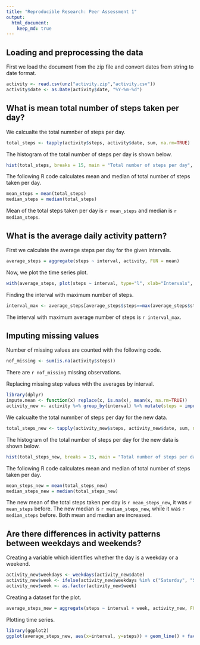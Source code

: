 ```yaml
---
title: "Reproducible Research: Peer Assessment 1"
output: 
  html_document:
    keep_md: true
---
```



## Loading and preprocessing the data
First we load the document from the zip file and convert dates from string to date format.
```r
activity <- read.csv(unz("activity.zip","activity.csv"))
activity$date <- as.Date(activity$date, "%Y-%m-%d")
```

## What is mean total number of steps taken per day?
We calcualte the total numnber of steps per day.
```r
total_steps <- tapply(activity$steps, activity$date, sum, na.rm=TRUE)
```

The histogram of the total number of steps per day is shown below.
```r
hist(total_steps, breaks = 15, main = "Total number of steps per day", xlab = "Number of steps")
```

The following R code calculates mean and median of total number of steps taken per day.
```r
mean_steps = mean(total_steps)
median_steps = median(total_steps)
```
Mean of the total steps taken per day is `r mean_steps` and median is `r median_steps`.

## What is the average daily activity pattern?
First we calculate the average steps per day for the given intervals.
```r
average_steps = aggregate(steps ~ interval, activity, FUN = mean)
```

Now, we plot the time series plot.
```r
with(average_steps, plot(steps ~ interval, type="l", xlab="Intervals", ylab = "Average steps",main="Average steps by intervals"))
```

Finding the interval with maximum number of steps.
```r
interval_max <- average_steps[average_steps$steps==max(average_steps$steps),1]
```

The interval with maximum average number of steps is `r interval_max`.

## Imputing missing values
Number of missing values are counted with the following code.
```r
nof_missing <- sum(is.na(activity$steps))
```
There are `r nof_missing` missing observations.

Replacing missing step values with the averages by interval.
```r
library(dplyr)
impute.mean <- function(x) replace(x, is.na(x), mean(x, na.rm=TRUE))
activity_new <- activity %>% group_by(interval) %>% mutate(steps = impute.mean(steps))
```

We calcualte the total numnber of steps per day for the new data.
```r
total_steps_new <- tapply(activity_new$steps, activity_new$date, sum, na.rm=TRUE)
```

The histogram of the total number of steps per day for the new data is shown below.
```r
hist(total_steps_new, breaks = 15, main = "Total number of steps per day for the new data", xlab = "Number of steps")
```

The following R code calculates mean and median of total number of steps taken per day.
```r
mean_steps_new = mean(total_steps_new)
median_steps_new = median(total_steps_new)
```
The new mean of the total steps taken per day is `r mean_steps_new`, it was `r mean_steps` before. The new median is `r median_steps_new`, while it was `r median_steps` before. Both mean and median are increased.

## Are there differences in activity patterns between weekdays and weekends?

Creating a variable which identifies whether the day is a weekday or a weekend.
```r
activity_new$weekdays <- weekdays(activity_new$date)
activity_new$week <- ifelse(activity_new$weekdays %in% c("Saturday", "Sunday"), "weekend", "weekday")
activity_new$week <- as.factor(activity_new$week)
```

Creating a dataset for the plot.
```r
average_steps_new = aggregate(steps ~ interval + week, activity_new, FUN = mean)
```

Plotting time series.
```r
library(ggplot2)
ggplot(average_steps_new, aes(x=interval, y=steps)) + geom_line() + facet_grid(week~.) + labs(title="Average number of steps by intervals", y="Average number of steps", x="Intervals")
```